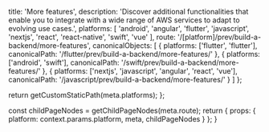 
  title: 'More features',
  description:
    'Discover additional functionalities that enable you to integrate with a wide range of AWS services to adapt to evolving use cases.',
  platforms: [
    'android',
    'angular',
    'flutter',
    'javascript',
    'nextjs',
    'react',
    'react-native',
    'swift',
    'vue'
  ],
  route: '/[platform]/prev/build-a-backend/more-features',
  canonicalObjects: [
    {
      platforms: ['flutter', 'flutter'],
      canonicalPath: '/flutter/prev/build-a-backend/more-features/'
    },
    {
      platforms: ['android', 'swift'],
      canonicalPath: '/swift/prev/build-a-backend/more-features/'
    },
    {
      platforms: ['nextjs', 'javascript', 'angular', 'react', 'vue'],
      canonicalPath: '/javascript/prev/build-a-backend/more-features/'
    }
  ]
};

  return getCustomStaticPath(meta.platforms);
};

  const childPageNodes = getChildPageNodes(meta.route);
  return {
    props: {
      platform: context.params.platform,
      meta,
      childPageNodes
    }
  };
}

<Overview childPageNodes={props.childPageNodes} />

